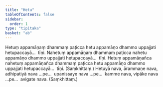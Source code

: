 ```yaml
---
title: "Hetu"
tableOfContents: false
sidebar:
  order: 1
type: "tipitaka"
basket: "ab"
---
```



<DynamicBreadcrumb />

<Division number="371">

<Paragraph number="794">
Hetuṃ appamāṇaṃ dhammaṃ paṭicca hetu appamāṇo dhammo uppajjati hetupaccayā…  tīṇi.
</Paragraph>

<Paragraph number="795">
Nahetuṃ appamāṇaṃ dhammaṃ paṭicca nahetu appamāṇo dhammo uppajjati hetupaccayā…  tīṇi.
</Paragraph>

<Paragraph number="796">
Hetuṃ appamāṇañca nahetuṃ appamāṇañca dhammaṃ paṭicca hetu appamāṇo dhammo uppajjati hetupaccayā…  tīṇi. (Saṃkhittaṃ.)
</Paragraph>

</Division>
<Division number="372">

<Paragraph number="797">
Hetuyā nava, ārammaṇe nava, adhipatiyā nava …pe…  upanissaye nava …pe…  kamme nava, vipāke nava …pe…  avigate nava. (Saṃkhittaṃ.)
</Paragraph>
</Division>